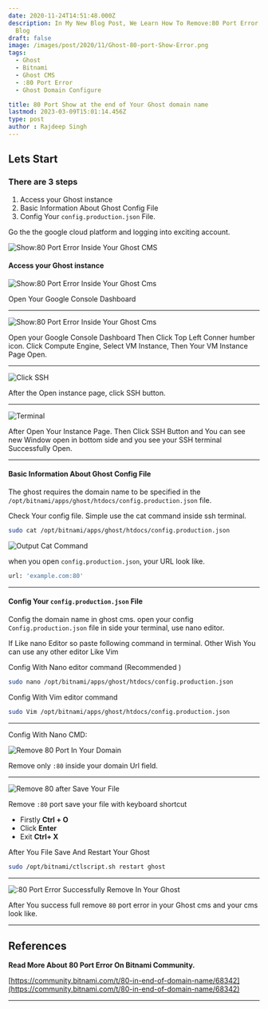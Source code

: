 ```yaml
---
date: 2020-11-24T14:51:48.000Z
description: In My New Blog Post, We Learn How To Remove:80 Port Error Inside Your Ghost
  Blog
draft: false
image: /images/post/2020/11/Ghost-80-port-Show-Error.png
tags:
  - Ghost
  - Bitnami
  - Ghost CMS
  - :80 Port Error
  - Ghost Domain Configure

title: 80 Port Show at the end of Your Ghost domain name
lastmod: 2023-03-09T15:01:14.456Z
type: post
author : Rajdeep Singh
---
```



## Lets Start

### There are 3 steps

1. Access your Ghost instance
2. Basic Information About Ghost Config File
3. Config Your `config.production.json` File.

Go the the google cloud platform and logging into exciting account.

![Show:80 Port Error Inside Your Ghost CMS](/images/post/2020/11/80-port-Ghost-Error-In-Ghost-CMS-1.png "Show:80 Port Error Inside Your Ghost CMS")

#### Access your Ghost instance

![Show:80 Port Error Inside Your Ghost Cms](/images/post/2020/11/Google-Console-4.png "GCP Dashboard")

Open Your Google Console Dashboard

---

![Show:80 Port Error Inside Your Ghost Cms](/images/post/2020/11/GCP-Dmain-4.png "VM INSTANCES")

Open your Google Console Dashboard Then Click Top Left Conner humber icon. Click Compute Engine, Select VM Instance, Then Your VM Instance Page Open.

---

![Click SSH](/images/post/2020/11/Ghost-SSH--4.png "Click SSH")

After the Open instance page, click SSH button.

---

![Terminal](/images/post/2020/11/open-new-SSH-4.png "Terminal")

After Open Your Instance Page. Then Click SSH Button and You can see new Window open in bottom side and you see your SSH terminal Successfully Open.

---

#### Basic Information About Ghost Config File

The ghost requires the domain name to be specified in the `/opt/bitnami/apps/ghost/htdocs/config.production.json` file.

Check Your config file. Simple use the cat command inside ssh terminal.

```bash
sudo cat /opt/bitnami/apps/ghost/htdocs/config.production.json
```

![Output Cat Command](/images/post/2020/11/Domain-url-80-port.png "Output Cat Command")

when you open `config.production.json`, your URL look like.

```bash
url: 'example.com:80'
```

---

#### Config Your `config.production.json` File

Config the domain name in ghost cms. open your config `Config.production.json` file in side your terminal, use nano editor.

If Like nano Editor so paste following command in terminal. Other Wish You can use any other editor Like Vim

<Alert color="red">
Config With Nano editor command (Recommended )
</Alert>

```bash
sudo nano /opt/bitnami/apps/ghost/htdocs/config.production.json
```
<Alert>
Config With Vim editor command 
</Alert>

```bash
sudo Vim /opt/bitnami/apps/ghost/htdocs/config.production.json
```

---
<Alert color="green">
Config With Nano CMD: 
</Alert>

<Space h={30} />


![Remove 80 Port In Your Domain](/images/post/2020/11/Remove-80-Port-.png "Remove 80 Port In Your Domain")

Remove only `:80` inside your domain Url field.

---

![Remove 80 after Save Your File](/images/post/2020/11/Save-80-Port-File.png "Remove 80 after Save Your File")

Remove `:80` port save your file with keyboard shortcut

- Firstly **Ctrl + O**
- Click **Enter**
- Exit **Ctrl+ X**

After You File Save And Restart Your Ghost

```bash
sudo /opt/bitnami/ctlscript.sh restart ghost
```

---

![:80 Port Error Successfully Remove In Your Ghost](/images/post/2020/11/Sucess-Full-Remove-Ghost-Port-80-Error-1.png ":80 Port Error Successfully Remove In Your Ghost")

After You success full remove `80` port error in your Ghost cms and your cms look like.

---

## References

**Read More About 80 Port Error On Bitnami Community.**

[https://community.bitnami.com/t/80-in-end-of-domain-name/68342](https://community.bitnami.com/t/80-in-end-of-domain-name/68342)

---
